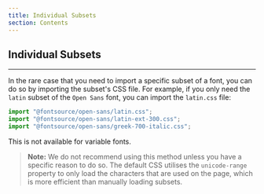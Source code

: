 ```yaml
---
title: Individual Subsets
section: Contents
---
```


## Individual Subsets

---

In the rare case that you need to import a specific subset of a font, you can do so by importing the subset's CSS file. For example, if you only need the `latin` subset of the `Open Sans` font, you can import the `latin.css` file:

```js
import "@fontsource/open-sans/latin.css";
import "@fontsource/open-sans/latin-ext-300.css";
import "@fontsource/open-sans/greek-700-italic.css";
```

This is not available for variable fonts.

> **Note:** We do not recommend using this method unless you have a specific reason to do so. The default CSS utilises the `unicode-range` property to only load the characters that are used on the page, which is more efficient than manually loading subsets.
